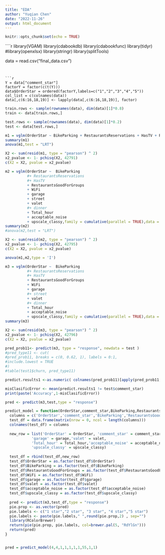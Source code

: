 ---
title: "EDA"
author: "Yuqian Chen"
date: "2022-11-26"
output: html_document
---

```{r setup, include=FALSE}
knitr::opts_chunk$set(echo = TRUE)
```

````{r}
library(VGAM)
library(cdabookdb)
library(cdabookfunc)
library(tidyr)
#library(openxlsx)
library(stringr)
library(splitTools)

data = read.csv("final_data.csv")
```


```{r}
Y = data["comment_star"]
factorY = factor(c(t(Y)))
data$OrderStar = ordered(factorY,labels=c("1","2","3","4","5"))
col_list = c(colnames(data))
data[,c(6:16,18,19)] <- lapply(data[,c(6:16,18,19)], factor)
```

```{r 80%}
train.rows <- sample(rownames(data), dim(data)[1]*0.8)
train <- data[train.rows,]

test.rows <- sample(rownames(data), dim(data)[1]*0.2)
test <- data[test.rows,]
```


```{r m1}
m1 = vglm(OrderStar ~ BikeParking + RestaurantsReservations + HasTV + RestaurantsGoodForGroups + WiFi + garage + street + lot + valet + dinner + Total_hour + acceptable_noise + upscale_classy,family = cumulative(parallel = TRUE),data = train)
summary(m1)
anova(m1,test = "LRT")
```
```{r}
X2 <- sum(resid(m1, type = "pearson") ^ 2)
x2_pvalue <- 1- pchisq(X2, 42791)
c(X2 = X2, pvalue = x2_pvalue)
```

```{r m2}
m2 = vglm(OrderStar ~  BikeParking 
          #+ RestaurantsReservations 
          #+ HasTV 
          + RestaurantsGoodForGroups 
          + WiFi 
          + garage 
          + street 
          + valet 
          #+ dinner 
          + Total_hour 
          + acceptable_noise 
          + upscale_classy,family = cumulative(parallel = TRUE),data = train)
summary(m2)
#anova(m2,test = "LRT")
```
```{r}
X2 <- sum(resid(m2, type = "pearson") ^ 2)
x2_pvalue <- 1- pchisq(X2, 42795)
c(X2 = X2, pvalue = x2_pvalue)
```

```{r m1 vs m2}
anova(m1,m2,type = 'I')
```

```{r m3}
m3 = vglm(OrderStar ~  BikeParking 
          #+ RestaurantsReservations 
          #+ HasTV 
          + RestaurantsGoodForGroups 
          + WiFi 
          + garage 
          #+ street 
          + valet 
          #+ dinner 
          + Total_hour 
          + acceptable_noise 
          + upscale_classy,family = cumulative(parallel = TRUE),data = train)
summary(m3)

X2 <- sum(resid(m3, type = "pearson") ^ 2)
x2_pvalue <- 1- pchisq(X2, 42796)
c(X2 = X2, pvalue = x2_pvalue)
```
```{r accuracy}
pred_prob11<- predict(m3, type = "response", newdata = test )
#pred_type11 <- cut(
#pred_prob11, breaks = c(0, 0.62, 1), labels = 0:1,
#include.lowest = TRUE
#)
#table(test1$churn, pred_type11)

predict.results1 <-as.numeric( colnames(pred_prob11)[apply(pred_prob11,1,which.max)])

misClasificError <- mean(predict.results1 != test$comment_star)
print(paste('Accuracy',1-misClasificError))
```



```{r}
pred <- predict(m3,test,type = "response")
```

```{r}
predict_model = function(OrderStar,comment_star,BikeParking,RestaurantsGoodForGroups, WiFi,garage,valet,Total_hour,acceptable_noise,upscale_classy){
  columns = c('OrderStar','comment_star','BikeParking','RestaurantsGoodForGroups','WiFi','garage','valet','Total_hour','acceptable_noise','upscale_classy')
  test_df = data.frame(matrix(nrow = 0, ncol = length(columns)))
  colnames(test_df) = columns
  
  new_row = list('OrderStar' = OrderStar, 'comment_star' = comment_star, 'BikeParking' = BikeParking,'RestaurantsGoodForGroups' = RestaurantsGoodForGroups,'WiFi' = WiFi,
            'garage' = garage,'valet' = valet,
            'Total_hour' = Total_hour,'acceptable_noise' = acceptable_noise,
            'upscale_classy' = upscale_classy)
  
  test_df = rbind(test_df,new_row)
  test_df$OrderStar = as.factor(test_df$OrderStar)
  test_df$BikeParking = as.factor(test_df$BikeParking)
  test_df$RestaurantsGoodForGroups = as.factor(test_df$RestaurantsGoodForGroups)
  test_df$WiFi = as.factor(test_df$WiFi)
  test_df$garage = as.factor(test_df$garage)
  test_df$valet = as.factor(test_df$valet)
  test_df$acceptable_noise = as.factor(test_df$acceptable_noise)
  test_df$upscale_classy = as.factor(test_df$upscale_classy)
  
  pred <- predict(m3,test_df,type = "response")
  pie.prop <- as.vector(pred)
  pie.labels <- c("1 star","2 star", "3 star", "4 star","5 star")
  pie.labels <- paste(pie.labels," ",round(pie.prop,2) , sep="")
  library(RColorBrewer)
  return(pie(pie.prop, pie.labels, col=brewer.pal(5, "RdYlGn")))
  return(pred)
}


pred = predict_model(4,4,1,1,1,1,1,55,1,1)

```












